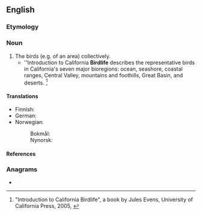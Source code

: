 ==English==

===Etymology===
{{compound|en|bird|life}}

===Noun===
{{en-noun|-}}

# The birds (e.g. of an area) collectively.
#* ''Introduction to California '''Birdlife''' describes the representative birds in California's seven major bioregions: ocean, seashore, coastal ranges, Central Valley, mountains and foothills, Great Basin, and deserts. <ref>"Introduction to California Birdlife", a book by Jules Evens, University of California Press, 2005, {{ISBN|0520238613}}</ref>

====Translations====
{{trans-top|birds collectively}}
* Finnish: {{t|fi|linnusto}}
* German: {{t|de|Vogelwelt|f}}
* Norwegian:
*: Bokmål: {{t|nb|fugleliv|n}}
*: Nynorsk: {{t|nn|fugleliv|n}}
{{trans-mid}}
{{trans-bottom}}

====References====
<references/>

===Anagrams===
* {{anagrams|en|a=bdefiilr|life bird}}